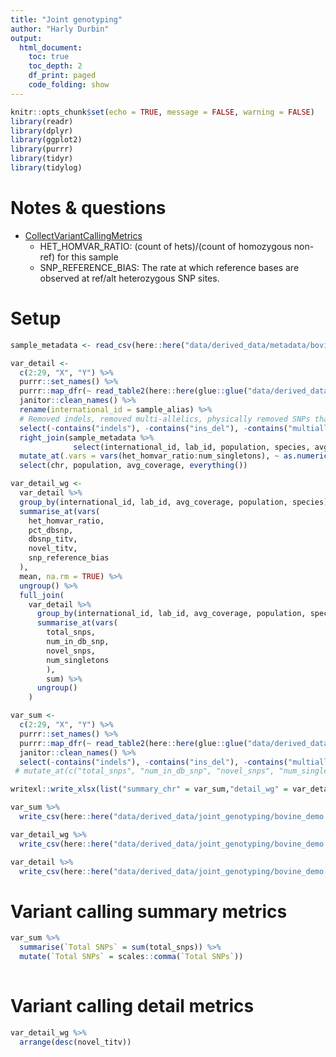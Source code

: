 ```yaml
---
title: "Joint genotyping"
author: "Harly Durbin"
output:
  html_document:
    toc: true
    toc_depth: 2
    df_print: paged
    code_folding: show
---
```


```r
knitr::opts_chunk$set(echo = TRUE, message = FALSE, warning = FALSE)
library(readr)
library(dplyr)
library(ggplot2)
library(purrr)
library(tidyr)
library(tidylog)
```

# Notes & questions

* [CollectVariantCallingMetrics](https://broadinstitute.github.io/picard/picard-metric-definitions.html#CollectVariantCallingMetrics.VariantCallingDetailMetrics)
    + HET_HOMVAR_RATIO: (count of hets)/(count of homozygous non-ref) for this sample
    + SNP_REFERENCE_BIAS: The rate at which reference bases are observed at ref/alt heterozygous SNP sites.

# Setup

```r
sample_metadata <- read_csv(here::here("data/derived_data/metadata/bovine_demo.sample_metadata.csv"))
```

```r
var_detail <-
  c(2:29, "X", "Y") %>% 
  purrr::set_names() %>% 
  purrr::map_dfr(~ read_table2(here::here(glue::glue("data/derived_data/joint_genotyping/collect_metrics/collect_metrics.{.x}.variant_calling_detail_metrics")), skip = 6, col_types = cols(.default = "c")), .id = "chr") %>% 
  janitor::clean_names() %>% 
  rename(international_id = sample_alias) %>% 
  # Removed indels, removed multi-allelics, physically removed SNPs that failed filtration
  select(-contains("indels"), -contains("ins_del"), -contains("multiallelic"), -filtered_snps) %>% 
  right_join(sample_metadata %>% 
              select(international_id, lab_id, population, species, avg_coverage)) %>% 
  mutate_at(.vars = vars(het_homvar_ratio:num_singletons), ~ as.numeric(.)) %>% 
  select(chr, population, avg_coverage, everything())
```

```r
var_detail_wg <-
  var_detail %>%
  group_by(international_id, lab_id, avg_coverage, population, species) %>%
  summarise_at(vars(
    het_homvar_ratio,
    pct_dbsnp,
    dbsnp_titv,
    novel_titv,
    snp_reference_bias
  ),
  mean, na.rm = TRUE) %>%
  ungroup() %>%
  full_join(
    var_detail %>%
      group_by(international_id, lab_id, avg_coverage, population, species) %>%
      summarise_at(vars(
        total_snps,
        num_in_db_snp,
        novel_snps,
        num_singletons
        ),
        sum) %>%
      ungroup()
    )

```

```r
var_sum <-
  c(2:29, "X", "Y") %>% 
  purrr::set_names() %>% 
  purrr::map_dfr(~ read_table2(here::here(glue::glue("data/derived_data/joint_genotyping/collect_metrics/collect_metrics.{.x}.variant_calling_summary_metrics")), skip = 6), .id = "chr") %>% 
  janitor::clean_names() %>% 
  select(-contains("indels"), -contains("ins_del"), -contains("multiallelic"), -filtered_snps) # %>% 
 # mutate_at(c("total_snps", "num_in_db_snp", "novel_snps", "num_singletons"), ~ scales::comma(.)) 
```

```r
writexl::write_xlsx(list("summary_chr" = var_sum,"detail_wg" = var_detail_wg, "detail_chr" = var_detail), here::here("data/derived_data/joint_genotyping/bovine_demo.variant_metrics.xlsx"))

var_sum %>% 
  write_csv(here::here("data/derived_data/joint_genotyping/bovine_demo.variant_metrics.summary_chr.csv"), na = "")

var_detail_wg %>% 
  write_csv(here::here("data/derived_data/joint_genotyping/bovine_demo.variant_metrics.summary_chr.detail_wg.csv"), na = "")

var_detail %>% 
  write_csv(here::here("data/derived_data/joint_genotyping/bovine_demo.variant_metrics.summary_chr.detail_chr.csv"), na = "")
```

# Variant calling summary metrics

```r
var_sum %>% 
  summarise(`Total SNPs` = sum(total_snps)) %>% 
  mutate(`Total SNPs` = scales::comma(`Total SNPs`))
  
```

# Variant calling detail metrics

```r
var_detail_wg %>% 
  arrange(desc(novel_titv))

```

